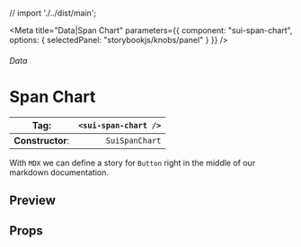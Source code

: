 
// import './../dist/main';

<Meta
	title="Data|Span Chart"
	parameters={{
		component: "sui-span-chart",
		options: { selectedPanel: "storybookjs/knobs/panel" }
	}}
/>

###### Data

# Span Chart

| **Tag**:         | `<sui-span-chart />` |
| ---------------- | -------------------: |
| **Constructor**: |       `SuiSpanChart` |

With `MDX` we can define a story for `Button` right in the middle of our
markdown documentation.

## Preview

## Props
